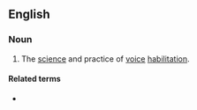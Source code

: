 ==English==

===Noun===
{{en-noun|-}}

# The [[science]] and practice of [[voice]] [[habilitation]].

====Related terms====
* {{l|en|vocolgist}}
